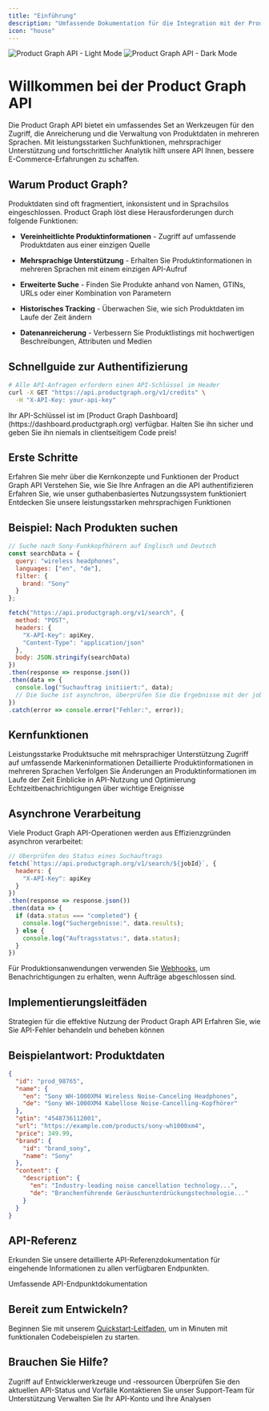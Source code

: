 ```yaml
---
title: "Einführung"
description: "Umfassende Dokumentation für die Integration mit der Product Graph API"
icon: "house"
---
```


<Frame caption="Product Graph – Web Interface">
  <img className="block dark:hidden" src="/images/hero-light.jpeg" alt="Product Graph API - Light Mode" />

  <img className="hidden dark:block" src="/images/hero-dark.jpeg" alt="Product Graph API - Dark Mode" />
</Frame>

# Willkommen bei der Product Graph API

Die Product Graph API bietet ein umfassendes Set an Werkzeugen für den Zugriff, die Anreicherung und die Verwaltung von Produktdaten in mehreren Sprachen. Mit leistungsstarken Suchfunktionen, mehrsprachiger Unterstützung und fortschrittlicher Analytik hilft unsere API Ihnen, bessere E-Commerce-Erfahrungen zu schaffen.

## Warum Product Graph?

Produktdaten sind oft fragmentiert, inkonsistent und in Sprachsilos eingeschlossen. Product Graph löst diese Herausforderungen durch folgende Funktionen:

* **Vereinheitlichte Produktinformationen** - Zugriff auf umfassende Produktdaten aus einer einzigen Quelle

* **Mehrsprachige Unterstützung** - Erhalten Sie Produktinformationen in mehreren Sprachen mit einem einzigen API-Aufruf

* **Erweiterte Suche** - Finden Sie Produkte anhand von Namen, GTINs, URLs oder einer Kombination von Parametern

* **Historisches Tracking** - Überwachen Sie, wie sich Produktdaten im Laufe der Zeit ändern

* **Datenanreicherung** - Verbessern Sie Produktlistings mit hochwertigen Beschreibungen, Attributen und Medien

## Schnellguide zur Authentifizierung

```bash
# Alle API-Anfragen erfordern einen API-Schlüssel im Header
curl -X GET "https://api.productgraph.org/v1/credits" \
  -H "X-API-Key: your-api-key"
```

<Note>
  Ihr API-Schlüssel ist im [Product Graph Dashboard](https://dashboard.productgraph.org) verfügbar.
  Halten Sie ihn sicher und geben Sie ihn niemals in clientseitigem Code preis!
</Note>

## Erste Schritte

<CardGroup cols={2}>
  <Card title="API-Überblick" icon="circle-info" href="/de/product-graph/overview">
    Erfahren Sie mehr über die Kernkonzepte und Funktionen der Product Graph API
  </Card>

  <Card title="Authentifizierung" icon="key" href="/de/product-graph/authentication">
    Verstehen Sie, wie Sie Ihre Anfragen an die API authentifizieren
  </Card>

  <Card title="Guthabensystem" icon="coins" href="/de/product-graph/credits">
    Erfahren Sie, wie unser guthabenbasiertes Nutzungssystem funktioniert
  </Card>

  <Card title="Mehrsprachige Unterstützung" icon="language" href="/de/product-graph/multilanguage">
    Entdecken Sie unsere leistungsstarken mehrsprachigen Funktionen
  </Card>
</CardGroup>

## Beispiel: Nach Produkten suchen

```javascript
// Suche nach Sony-Funkkopfhörern auf Englisch und Deutsch
const searchData = {
  query: "wireless headphones",
  languages: ["en", "de"],
  filter: {
    brand: "Sony"
  }
};

fetch("https://api.productgraph.org/v1/search", {
  method: "POST",
  headers: {
    "X-API-Key": apiKey,
    "Content-Type": "application/json"
  },
  body: JSON.stringify(searchData)
})
.then(response => response.json())
.then(data => {
  console.log("Suchauftrag initiiert:", data);
  // Die Suche ist asynchron, überprüfen Sie die Ergebnisse mit der job_id
})
.catch(error => console.error("Fehler:", error));
```

## Kernfunktionen

<CardGroup cols={3}>
  <Card title="Suche" icon="magnifying-glass" href="/de/product-graph/search">
    Leistungsstarke Produktsuche mit mehrsprachiger Unterstützung
  </Card>

  <Card title="Markendaten" icon="tag" href="/de/product-graph/brand">
    Zugriff auf umfassende Markeninformationen
  </Card>

  <Card title="Produktdaten" icon="box" href="/de/product-graph/product-data">
    Detaillierte Produktinformationen in mehreren Sprachen
  </Card>

  <Card title="Historische Daten" icon="clock-rotate-left" href="/de/product-graph/historical-data">
    Verfolgen Sie Änderungen an Produktinformationen im Laufe der Zeit
  </Card>

  <Card title="Analytik" icon="chart-mixed" href="/de/product-graph/analytics">
    Einblicke in API-Nutzung und Optimierung
  </Card>

  <Card title="Webhooks" icon="bell" href="/de/product-graph/webhooks">
    Echtzeitbenachrichtigungen über wichtige Ereignisse
  </Card>
</CardGroup>

## Asynchrone Verarbeitung

Viele Product Graph API-Operationen werden aus Effizienzgründen asynchron verarbeitet:

```javascript
// Überprüfen des Status eines Suchauftrags
fetch(`https://api.productgraph.org/v1/search/${jobId}`, {
  headers: {
    "X-API-Key": apiKey
  }
})
.then(response => response.json())
.then(data => {
  if (data.status === "completed") {
    console.log("Suchergebnisse:", data.results);
  } else {
    console.log("Auftragsstatus:", data.status);
  }
})
```

Für Produktionsanwendungen verwenden Sie [Webhooks](/de/product-graph/webhooks), um Benachrichtigungen zu erhalten, wenn Aufträge abgeschlossen sind.

## Implementierungsleitfäden

<CardGroup cols={2}>
  <Card title="Best Practices" icon="lightbulb" href="/de/product-graph/best-practices">
    Strategien für die effektive Nutzung der Product Graph API
  </Card>

  <Card title="Fehlerbehandlung" icon="triangle-exclamation" href="/de/product-graph/error-handling">
    Erfahren Sie, wie Sie API-Fehler behandeln und beheben können
  </Card>
</CardGroup>

## Beispielantwort: Produktdaten

```json
{
  "id": "prod_98765",
  "name": {
    "en": "Sony WH-1000XM4 Wireless Noise-Canceling Headphones",
    "de": "Sony WH-1000XM4 Kabellose Noise-Cancelling-Kopfhörer"
  },
  "gtin": "4548736112001",
  "url": "https://example.com/products/sony-wh1000xm4",
  "price": 349.99,
  "brand": {
    "id": "brand_sony",
    "name": "Sony"
  },
  "content": {
    "description": {
      "en": "Industry-leading noise cancellation technology...",
      "de": "Branchenführende Geräuschunterdrückungstechnologie..."
    }
  }
}
```

## API-Referenz

Erkunden Sie unsere detaillierte API-Referenzdokumentation für eingehende Informationen zu allen verfügbaren Endpunkten.

<Card title="API-Referenz" icon="code" href="/de/api-reference/introduction">
  Umfassende API-Endpunktdokumentation
</Card>

## Bereit zum Entwickeln?

Beginnen Sie mit unserem [Quickstart-Leitfaden](/de/quickstart), um in Minuten mit funktionalen Codebeispielen zu starten.

## Brauchen Sie Hilfe?

<CardGroup cols={2}>
  <Card title="Entwicklerportal" icon="browser" href="https://productgraph.org/developer">
    Zugriff auf Entwicklerwerkzeuge und -ressourcen
  </Card>

  <Card title="API-Status" icon="server" href="https://status.productgraph.org">
    Überprüfen Sie den aktuellen API-Status und Vorfälle
  </Card>

  <Card title="Support" icon="headset" href="https://support.productgraph.org">
    Kontaktieren Sie unser Support-Team für Unterstützung
  </Card>

  <Card title="API-Dashboard" icon="gauge-high" href="https://dashboard.productgraph.org">
    Verwalten Sie Ihr API-Konto und Ihre Analysen
  </Card>
</CardGroup>
